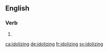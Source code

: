 ==English==

===Verb===
{{head|en|present participle}}

# {{present participle of|idolize|lang=en|nocat=1}}

[[ca:idolizing]]
[[de:idolizing]]
[[fr:idolizing]]
[[sv:idolizing]]